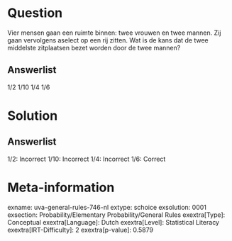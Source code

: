 Question
========

Vier mensen gaan een ruimte binnen: twee vrouwen en twee mannen. Zij
gaan vervolgens aselect op een rij zitten. Wat is de kans dat de twee
middelste zitplaatsen bezet worden door de twee mannen?

Answerlist
----------

1/2
1/10
1/4
1/6

Solution
========

Answerlist
----------

1/2: Incorrect
1/10: Incorrect
1/4: Incorrect
1/6: Correct

Meta-information
================
exname: uva-general-rules-746-nl
extype: schoice
exsolution: 0001
exsection: Probability/Elementary Probability/General Rules
exextra[Type]: Conceptual
exextra[Language]: Dutch
exextra[Level]: Statistical Literacy
exextra[IRT-Difficulty]: 2
exextra[p-value]: 0.5879
